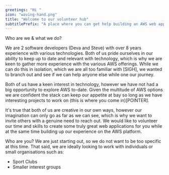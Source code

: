 ```yaml
---
greetings: "Hi "
icon: "waving-hand.png"
title: "Welcome to our volunteer hub"
subtitlePrefix: "A place where you can get help building an AWS web app"
---
```


Who are we & what we do?

We are 2 software developers (Deva and Steve) with over 8 years experience with various technologies.
Both of us pride ourselves in our ability to keep up to date and relevant with technology, which is why
we are keen to gather more experience with the various AWS offerings. While we can do this in isolation,
which we are all too familiar with [SIGH], we wanted to branch out and see if we can help anyone else
while one our journey.

Both of us have a keen interest in technology, however we have not had a big opportunity to explore AWS to-date.
Given the multitude of AWS options we are confident the stack can keep our appetite at bay so long as we have interesting
projects to work on (this is where you come in)[POINTER].

It's true that both of us are creative in our own ways, however our imagination can only go as far as we can see, which is why
we want to invite others with a genuine need to reach out. We would like to volunteer our time and skills to create some truly great
web applications for you while at the same time building up our experience on the AWS platform.

Who are you?
We are just starting out, so we do not want to be too specific at this time. That said, we are ideally looking to work with
individuals or small organisations such as:

- Sport Clubs
- Smaller interest groups
